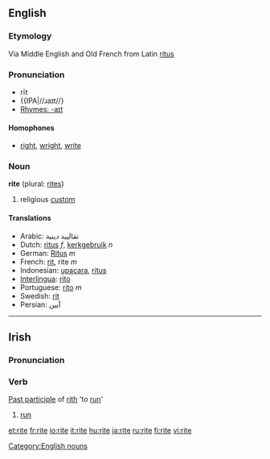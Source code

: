 ==English==

===Etymology===
Via Middle English and Old French from Latin [[ritus]]

===Pronunciation===
*rīt
* {{IPA|//ɹaɪt//}
* [[Rhymes:English:-aɪt|Rhymes: -aɪt]]

====Homophones====
*[[right]], [[wright]], [[write]]

===Noun===
'''rite''' (plural: [[rites]])

#religious [[custom]]

====Translations====
*Arabic: تقالييد دينية
*Dutch: [[ritus]] ''f'', [[kerkgebruik]] ''n''
*German: [[Ritus]] ''m''
*French: [[rit]], rite ''m''
*Indonesian: [[upacara]], [[ritus]]
*[[Interlingua]]: [[rito]]
*Portuguese: [[rito]] ''m''
*Swedish: [[rit]] {{c}}
*Persian: آیین
[[Category:English nouns]]

----

==Irish==
===Pronunciation===
{{IPA|[ˈritʲə]}}
===Verb===
[[Past participle]] of [[rith]] 'to [[run]]'
#[[run]]

[[et:rite]]
[[fr:rite]]
[[io:rite]]
[[it:rite]]
[[hu:rite]]
[[ja:rite]]
[[ru:rite]]
[[fi:rite]]
[[vi:rite]]